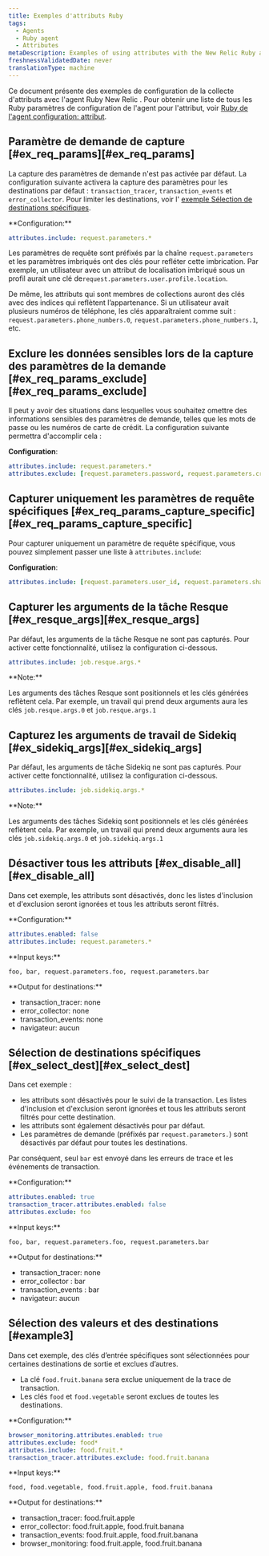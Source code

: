 ```yaml
---
title: Exemples d'attributs Ruby
tags:
  - Agents
  - Ruby agent
  - Attributes
metaDescription: Examples of using attributes with the New Relic Ruby agent.
freshnessValidatedDate: never
translationType: machine
---
```


Ce document présente des exemples de configuration de la collecte d&apos;attributs avec l&apos;agent Ruby New Relic . Pour obtenir une liste de tous les Ruby paramètres de configuration de l&apos;agent pour l&apos;attribut, voir [Ruby de l&apos;agent configuration: attribut](/docs/apm/agents/ruby-agent/configuration/ruby-agent-configuration/#attributes).

## Paramètre de demande de capture [#ex\_req\_params][#ex_req_params]

La capture des paramètres de demande n&apos;est pas activée par défaut. La configuration suivante activera la capture des paramètres pour les destinations par défaut : `transaction_tracer`, `transaction_events` et `error_collector`. Pour limiter les destinations, voir l&apos; [exemple Sélection de destinations spécifiques](#ex_select_dest).

<DNT>
  **Configuration:**
</DNT>

```yml
attributes.include: request.parameters.*
```

Les paramètres de requête sont préfixés par la chaîne `request.parameters` et les paramètres imbriqués ont des clés pour refléter cette imbrication. Par exemple, un utilisateur avec un attribut de localisation imbriqué sous un profil aurait une clé de`request.parameters.user.profile.location`.

De même, les attributs qui sont membres de collections auront des clés avec des indices qui reflètent l’appartenance. Si un utilisateur avait plusieurs numéros de téléphone, les clés apparaîtraient comme suit : `request.parameters.phone_numbers.0`, `request.parameters.phone_numbers.1`, etc.

## Exclure les données sensibles lors de la capture des paramètres de la demande [#ex\_req\_params\_exclude][#ex_req_params_exclude]

Il peut y avoir des situations dans lesquelles vous souhaitez omettre des informations sensibles des paramètres de demande, telles que les mots de passe ou les numéros de carte de crédit. La configuration suivante permettra d&apos;accomplir cela :

<DNT>**Configuration**</DNT>:

```yml
attributes.include: request.parameters.*
attributes.exclude: [request.parameters.password, request.parameters.credit_card_no]
```

## Capturer uniquement les paramètres de requête spécifiques [#ex\_req\_params\_capture\_specific][#ex_req_params_capture_specific]

Pour capturer uniquement un paramètre de requête spécifique, vous pouvez simplement passer une liste à `attributes.include`:

<DNT>**Configuration**</DNT>:

```yml
attributes.include: [request.parameters.user_id, request.parameters.shard_id]
```

## Capturer les arguments de la tâche Resque [#ex\_resque\_args][#ex_resque_args]

Par défaut, les arguments de la tâche Resque ne sont pas capturés. Pour activer cette fonctionnalité, utilisez la configuration ci-dessous.

```yml
attributes.include: job.resque.args.*
```

<DNT>
  **Note:**
</DNT>

Les arguments des tâches Resque sont positionnels et les clés générées reflètent cela. Par exemple, un travail qui prend deux arguments aura les clés `job.resque.args.0` et `job.resque.args.1`

## Capturez les arguments de travail de Sidekiq [#ex\_sidekiq\_args][#ex_sidekiq_args]

Par défaut, les arguments de tâche Sidekiq ne sont pas capturés. Pour activer cette fonctionnalité, utilisez la configuration ci-dessous.

```yml
attributes.include: job.sidekiq.args.*
```

<DNT>
  **Note:**
</DNT>

Les arguments des tâches Sidekiq sont positionnels et les clés générées reflètent cela. Par exemple, un travail qui prend deux arguments aura les clés `job.sidekiq.args.0` et `job.sidekiq.args.1`

## Désactiver tous les attributs [#ex\_disable\_all][#ex_disable_all]

Dans cet exemple, les attributs sont désactivés, donc les listes d&apos;inclusion et d&apos;exclusion seront ignorées et tous les attributs seront filtrés.

<DNT>
  **Configuration:**
</DNT>

```yml
attributes.enabled: false
attributes.include: request.parameters.*
```

<DNT>
  **Input keys:**
</DNT>

```
foo, bar, request.parameters.foo, request.parameters.bar
```

<DNT>
  **Output for destinations:**
</DNT>

* transaction\_tracer: none
* error\_collector: none
* transaction\_events: none
* navigateur: aucun

## Sélection de destinations spécifiques [#ex\_select\_dest][#ex_select_dest]

Dans cet exemple :

* les attributs sont désactivés pour le suivi de la transaction. Les listes d&apos;inclusion et d&apos;exclusion seront ignorées et tous les attributs seront filtrés pour cette destination.
* les attributs sont également désactivés pour <InlinePopover type="browser" />par défaut.
* Les paramètres de demande (préfixés par `request.parameters.`) sont désactivés par défaut pour toutes les destinations.

Par conséquent, seul `bar` est envoyé dans les erreurs de trace et les événements de transaction.

<DNT>
  **Configuration:**
</DNT>

```yml
attributes.enabled: true
transaction_tracer.attributes.enabled: false
attributes.exclude: foo
```

<DNT>
  **Input keys:**
</DNT>

```
foo, bar, request.parameters.foo, request.parameters.bar
```

<DNT>
  **Output for destinations:**
</DNT>

* transaction\_tracer: none
* error\_collector : bar
* transaction\_events : bar
* navigateur: aucun

## Sélection des valeurs et des destinations [#example3]

Dans cet exemple, des clés d’entrée spécifiques sont sélectionnées pour certaines destinations de sortie et exclues d’autres.

* La clé `food.fruit.banana` sera exclue uniquement de la trace de transaction.
* Les clés `food` et `food.vegetable` seront exclues de toutes les destinations.

<DNT>
  **Configuration:**
</DNT>

```yml
browser_monitoring.attributes.enabled: true
attributes.exclude: food*
attributes.include: food.fruit.*
transaction_tracer.attributes.exclude: food.fruit.banana
```

<DNT>
  **Input keys:**
</DNT>

```
food, food.vegetable, food.fruit.apple, food.fruit.banana
```

<DNT>
  **Output for destinations:**
</DNT>

* transaction\_tracer: food.fruit.apple
* error\_collector: food.fruit.apple, food.fruit.banana
* transaction\_events: food.fruit.apple, food.fruit.banana
* browser\_monitoring: food.fruit.apple, food.fruit.banana